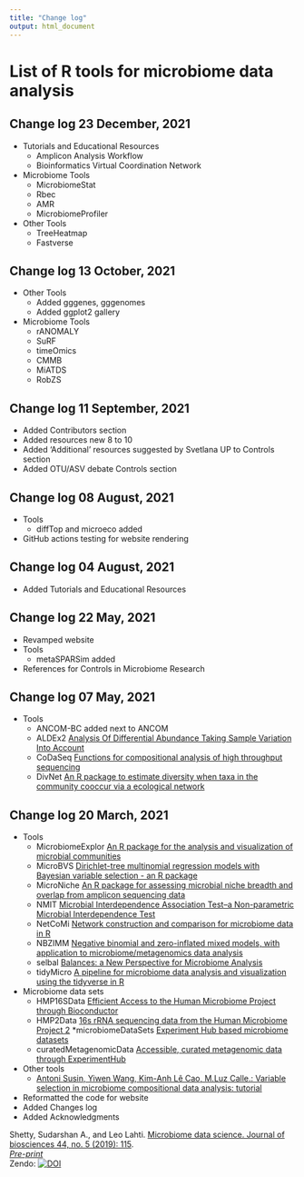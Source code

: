 ```yaml
---
title: "Change log"
output: html_document
---
```



# List of R tools for microbiome data analysis  

## Change log 23 December, 2021     

* Tutorials and Educational Resources     
    * Amplicon Analysis Workflow      
    * Bioinformatics Virtual Coordination Network    
* Microbiome Tools    
    * MicrobiomeStat   
    * Rbec   
    * AMR  
    * MicrobiomeProfiler  
* Other Tools
    * TreeHeatmap    
    * Fastverse  
    
## Change log 13 October, 2021     

* Other Tools   
    * Added gggenes, gggenomes      
    * Added ggplot2 gallery    
* Microbiome Tools    
    * rANOMALY   
    * SuRF   
    * timeOmics   
    * CMMB   
    * MiATDS   
    * RobZS   

## Change log 11 September, 2021     

* Added Contributors section      
* Added resources new 8 to 10  
* Added 'Additional' resources suggested by Svetlana UP to Controls section  
* Added OTU/ASV debate Controls section   

## Change log 08 August, 2021     

* Tools    
    * diffTop and microeco added   
* GitHub actions testing for website rendering  

## Change log 04 August, 2021     

* Added Tutorials and Educational Resources    
    
## Change log 22 May, 2021     

* Revamped website    
* Tools    
    * metaSPARSim added   
* References for Controls in Microbiome Research  
    
## Change log 07 May, 2021     

* Tools    
    * ANCOM-BC added next to ANCOM    
    * ALDEx2 [Analysis Of Differential Abundance Taking Sample Variation Into Account](https://bioconductor.org/packages/release/bioc/html/ALDEx2.html)    
    * CoDaSeq [Functions for compositional analysis of high throughput sequencing](https://github.com/ggloor/CoDaSeq)     
    * DivNet [An R package to estimate diversity when taxa in the community cooccur via a ecological network](https://github.com/adw96/DivNet)  
    

## Change log 20 March, 2021  

* Tools    
    * MicrobiomeExplor [An R package for the analysis and visualization of microbial communities](https://doi.org/10.1093/bioinformatics/btaa838)   
    * MicroBVS [Dirichlet-tree multinomial regression models with Bayesian variable selection - an R package](https://bmcbioinformatics.biomedcentral.com/articles/10.1186/s12859-020-03640-0)    
    * MicroNiche [An R package for assessing microbial niche breadth and overlap from amplicon sequencing data](https://academic.oup.com/femsec/article-abstract/96/8/fiaa131/5863182?redirectedFrom=fulltext)  
    * NMIT [Microbial Interdependence Association Test--a Non-parametric Microbial Interdependence Test](https://www.ncbi.nlm.nih.gov/pmc/articles/PMC5696116/#!po=75.0000)    
    * NetCoMi [Network construction and comparison for microbiome data in R](https://academic.oup.com/bib/advance-article/doi/10.1093/bib/bbaa290/6017455)
    * NBZIMM [Negative binomial and zero-inflated mixed models, with application to microbiome/metagenomics data analysis](https://bmcbioinformatics.biomedcentral.com/articles/10.1186/s12859-020-03803-z)    
    * selbal [Balances: a New Perspective for Microbiome Analysis](https://msystems.asm.org/content/3/4/e00053-18)  
    * tidyMicro [A pipeline for microbiome data analysis and visualization using the tidyverse in R](https://bmcbioinformatics.biomedcentral.com/articles/10.1186/s12859-021-03967-2)   
    
    
* Microbiome data sets  
    * HMP16SData [Efficient Access to the Human Microbiome Project through Bioconductor](https://bioconductor.org/packages/release/data/experiment/html/HMP16SData.html)   
    * HMP2Data [16s rRNA sequencing data from the Human Microbiome Project 2](https://bioconductor.org/packages/release/data/experiment/html/HMP2Data.html)     *microbiomeDataSets [Experiment Hub based microbiome datasets](https://bioconductor.org/packages/devel/data/experiment/html/microbiomeDataSets.html)   
    * curatedMetagenomicData [Accessible, curated metagenomic data through ExperimentHub](https://bioconductor.org/packages/release/data/experiment/html/curatedMetagenomicData.html)    
    
    
* Other tools
    * [Antoni Susin, Yiwen Wang, Kim-Anh Lê Cao, M.Luz Calle.: Variable selection in microbiome compositional data analysis: tutorial](https://malucalle.github.io/Microbiome-Variable-Selection/)  
    
* Reformatted the code for website  
* Added Changes log  
* Added Acknowledgments   
    












Shetty, Sudarshan A., and Leo Lahti. [Microbiome data science. Journal of biosciences 44, no. 5 (2019): 115](https://link.springer.com/article/10.1007%2Fs12038-019-9930-2).    
[*Pre-print*](https://openresearchlabs.github.io/publications/papers/2019-Shetty-MDS.pdf)   
Zendo: [![DOI](https://zenodo.org/badge/99698135.svg)](https://zenodo.org/badge/latestdoi/99698135)    
